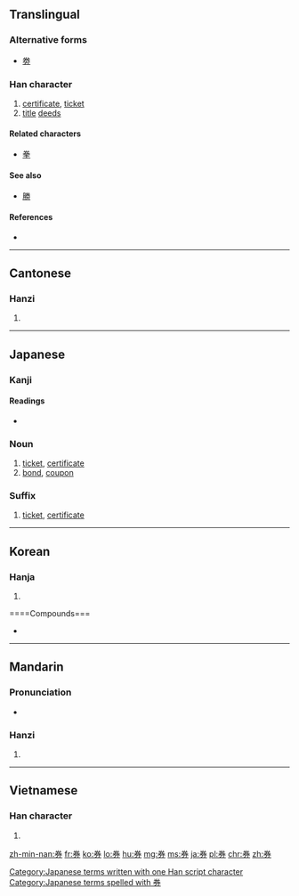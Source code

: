 {{also|劵}}
==Translingual==
===Alternative forms===
* [[劵]]

===Han character===
{{Han char|rn=18|rad=刀|as=06|sn=8|four=9022<sub>7</sub>|canj=火手尸竹 (FQSH)|ids=⿱[[𠔉]][[刀]]}}

# [[certificate]], [[ticket]]
# [[title]] [[deed]]s

====Related characters====
* [[拳]]

====See also====
* [[勝]] <!-- Not etymologically related though. -->

====References====
* {{Han ref|kx=0139.110|dkj=01966|dj=0316.020|hdz=10332.110|uh=5238|ud=21048|bh=A8E9|bd=43241}}

----

==Cantonese==

===Hanzi===
{{yue-hanzi|jyut=|y=hyun3}}

# {{defn|lang=yue|sort=刀06}}

----

==Japanese==

===Kanji===
{{ja-kanji|grade=5|rs=刀06}}

====Readings====
* {{ja-readings|on=[[けん]] (ken)|kun=[[わりふ]] (warifu), [[てがた]] (tegata)}}

===Noun===
{{ja-noun|k|hira=けん|rom=ken}}

# [[ticket]], [[certificate]]
# [[bond]], [[coupon]]

===Suffix===
{{ja-pos|k|suffix|hira=けん|rom=ken}} 

# [[ticket]], [[certificate]]

[[Category:Japanese terms written with one Han script character]]
[[Category:Japanese terms spelled with 券]]

----

==Korean==

===Hanja===
{{ko-hanja|hangeul=권|rv=gwon|mr=kwŏn}}

# {{defn|lang=ko|sort=刀06}}

====Compounds===
* {{l|ko|旅券|tr=[[여권]], yeo.gweon}}

----

==Mandarin==

===Pronunciation===
* {{audio|Zh-quàn.ogg|Audio|lang=cmn}}

===Hanzi===
{{cmn-hanzi|pin=[[quàn]] ([[quan4]]), [[shā]] ([[sha1]])|wg=ch'üan<sup>4</sup>, sha<sup>1</sup>}}

# {{defn|lang=cmn|sort=刀06}}

----

==Vietnamese==

===Han character===
{{vi-hantu|[[khoán]]|rs=刀06}}

# {{defn|lang=vi|sort=刀06}}

[[zh-min-nan:券]]
[[fr:券]]
[[ko:券]]
[[lo:券]]
[[hu:券]]
[[mg:券]]
[[ms:券]]
[[ja:券]]
[[pl:券]]
[[chr:券]]
[[zh:券]]